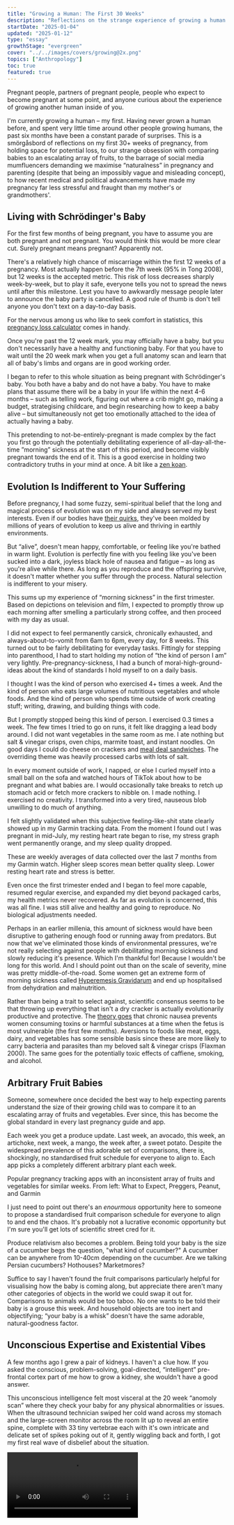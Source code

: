 ```yaml
---
title: "Growing a Human: The First 30 Weeks"
description: "Reflections on the strange experience of growing a human from scratch, without any conscious understanding of how you are doing it"
startDate: "2025-01-04"
updated: "2025-01-12"
type: "essay"
growthStage: "evergreen"
cover: "../../images/covers/growing@2x.png"
topics: ["Anthropology"]
toc: true
featured: true
---
```




<AssumedAudience>

Pregnant people, partners of pregnant people, people who expect to become pregnant at some point,
and anyone curious about the experience of growing another human inside of you.

</AssumedAudience>

<Spacer size="xs" />

<IntroParagraph>I'm currently growing a human – my first. Having never grown a human before, and spent very little time around other people growing humans, the past six months have been a constant parade of surprises. This is a smörgåsbord of reflections on my first 30+ weeks of pregnancy, from holding space for potential loss, to our strange obsession with comparing babies to an escalating array of fruits, to the barrage of social media mumfluencers demanding we maximise “naturalness” in pregnancy and parenting (despite that being an impossibly vague and misleading concept), to how recent medical and political advancements have made my pregnancy far less stressful and fraught than my mother's or grandmothers'.</IntroParagraph>

<BasicImage src="/images/covers/growing@2x.png" width="700" margin="0 auto" alt="An illustration of a baby in a womb" />

## Living with Schrödinger's Baby

For the first few months of being pregnant, you have to assume you are both pregnant and not
pregnant. You would think this would be more clear cut. Surely pregnant means pregnant? Apparently
not.

There's a relatively high chance of miscarriage within the first 12 weeks of a pregnancy. Most
actually happen before the 7th week (95% in <AcademicReference title="Miscarriage risk for asymptomatic women after a normal first-trimester prenatal visit" href="https://pubmed.ncbi.nlm.nih.gov/18310375/" year="2008" authors="Stephen Tong, Anupinder Kaur, et al." abstract="Objective: To estimate the risk of miscarriage among asymptomatic women after a prenatal visit between 6 and 11 weeks of gestation where proof of fetal viability of a singleton was obtained by office ultrasonography at the same visit.  Methods: This was a prospective cohort study performed over 2 years (March 2004-2006) at an antenatal clinic at a large tertiary hospital in Victoria, Australia. Those recruited were 697 asymptomatic women who attended their first antenatal visit between 6 (+2 days) and 11(+6 days) weeks of gestation, where evidence of fetal cardiac activity of a singleton was obtained by office ultrasonography. The main outcome measure was rates of miscarriage, stratified by gestation at presentation. Results: One case was lost to follow-up. The risk of miscarriage among the entire cohort was 11 of 696 (1.6%). The risk fell rapidly with advancing gestation; 9.4% at 6 (completed) weeks of gestation, 4.2% at 7 weeks, 1.5% at 8 weeks, 0.5% at 9 weeks and 0.7% at 10 weeks (chi(2); test for trend P=.001). Most who miscarried received their ultrasound diagnoses many weeks after their visit; five (45%) were diagnosed in the second trimester, and all but one received their ultrasound diagnoses after 10 weeks of gestation.  Conclusion: For women without symptoms, the risk of miscarriage after attending a first antenatal visit between 6 and 11 weeks is low (1.6% or less), especially if they present at 8 weeks of gestation and beyond. Our data could be used to reassure such women that the probability of progressing to later than 20 weeks of gestation is very good.">Tong 2008</AcademicReference>), but 12 weeks is the accepted metric. This risk of loss decreases sharply
week-by-week, but to play it safe, everyone tells you not to spread the news until after this
milestone. Lest you have to awkwardly message people later to announce the baby party is cancelled.
A good rule of thumb is don't tell anyone you don't text on a day-to-day basis.

For the nervous among us who like to seek comfort in statistics, this
[pregnancy loss calculator](https://datayze.com/miscarriage-reassurer) comes in handy.

Once you're past the 12 week mark, you may officially have a baby, but you don't necessarily have a
healthy and functioning baby. For that you have to wait until the 20 week mark when you get a full
anatomy scan and learn that all of baby's limbs and organs are in good working order.

I began to refer to this whole situation as being pregnant with Schrödinger's baby. You both have a
baby and do not have a baby. You have to make plans that assume there will be a baby in your life
within the next 4-6 months – such as telling work, figuring out where a crib might go, making a
budget, strategising childcare, and begin researching how to keep a baby alive – but simultaneously
not get too emotionally attached to the idea of actually having a baby.

This pretending to not-be-entirely-pregnant is made complex by the fact you first go through the
potentially debilitating experience of all-day-all-the-time ”morning” sickness at the start of this
period, and become visibly pregnant towards the end of it. This is a good exercise in holding two
contradictory truths in your mind at once. A bit like a [zen koan](https://ashidakim.com/zenkoans).

## Evolution Is Indifferent to Your Suffering

Before pregnancy, I had some fuzzy, semi-spiritual belief that the long and magical process of
evolution was on my side and always served my best interests. Even if our bodies have
[their quirks](https://www.sdbonline.org/sites/fly/lewheldquirk/figlegq6.htm), they've been molded
by millions of years of evolution to keep us alive and thriving in earthly environments.

<BasicImage width="700" src="/images/posts/growing-a-human/anatomy-quirks.jpeg" sourceUrl="https://www.sdbonline.org/sites/fly/lewheldquirk/figlegq6.htm" sourceTitle="Quirks of Human Anatomy (Held 2009)" showalt alt="All the parts of human anatomy that don't have clear evolutionary advantages or seem actively unhelpful and poorly designed" />

But “alive”, doesn't mean happy, comfortable, or feeling like you're bathed in warm light. Evolution
is perfectly fine with you feeling like you've been sucked into a dark, joyless black hole of nausea
and fatigue – as long as you're alive while there. As long as you reproduce and the offspring
survive, it doesn't matter whether you suffer through the process. Natural selection is indifferent
to your misery.

This sums up my experience of “morning sickness” in the first trimester. Based on depictions on
television and film, I expected to promptly throw up each morning after smelling a particularly
strong coffee, and then proceed with my day as usual.

I did not expect to feel permanently carsick, chronically exhausted, and always-about-to-vomit from
6am to 6pm, every day, for 8 weeks. This turned out to be fairly debilitating for everyday tasks.
Fittingly for stepping into parenthood, I had to start holding my notion of “the kind of person I
am” very lightly. Pre-pregnancy-sickness, I had a bunch of moral-high-ground-ideas about the kind of
standards I hold myself to on a daily basis.

I thought I was the kind of person who exercised 4+ times a week. And the kind of person who eats
large volumes of nutritious vegetables and whole foods. And the kind of person who spends time
outside of work creating stuff; writing, drawing, and building things with code.

But I promptly stopped being this kind of person. I exercised 0.3 times a week. The few times I
tried to go on runs, it felt like dragging a lead body around. I did not want vegetables in the same
room as me. I ate nothing but salt & vinegar crisps, oven chips, marmite toast, and instant noodles.
On good days I could do cheese on crackers and
[meal deal sandwiches](https://www.theguardian.com/news/2017/nov/24/how-the-sandwich-consumed-britain).
The overriding theme was heavily processed carbs with lots of salt.

<BasicImage width="600" src="/images/posts/growing-a-human/crisps.png" alt="My primary source of nutrition for the entire first trimester" showalt />

In every moment outside of work, I napped, or else I curled myself into a small ball on the sofa and
watched hours of TikTok about how to be pregnant and what babies are. I would occasionally take
breaks to retch up stomach acid or fetch more crackers to nibble on. I made nothing. I exercised no
creativity. I transformed into a very tired, nauseous blob unwilling to do much of anything.

I felt slightly validated when this subjective feeling-like-shit state clearly showed up in my
Garmin tracking data. From the moment I found out I was pregnant in mid-July, my resting heart rate
began to rise, my stress graph went permanently orange, and my sleep quality dropped.

<GarminData />

<Subtext>These are weekly averages of data collected over the last 7 months from my Garmin watch. Higher sleep scores mean better quality sleep. Lower resting heart rate and stress is better.</Subtext>

<Spacer size="xs" />

Even once the first trimester ended and I began to feel more capable, resumed regular exercise, and
expanded my diet beyond packaged carbs, my health metrics never recovered. As far as evolution is
concerned, this was all fine. I was still alive and healthy and going to reproduce. No biological
adjustments needed.

Perhaps in an earlier millenia, this amount of sickness would have been disruptive to gathering
enough food or running away from predators. But now that we've eliminated those kinds of
environmental pressures, we're not really selecting against people with debilitating morning
sickness and slowly reducing it's presence. Which I'm thankful for! Because I wouldn't be long for
this world. And I should point out than on the scale of severity, mine was pretty
middle-of-the-road. Some women get an extreme form of morning sickness called
[Hyperemesis Gravidarum](https://en.wikipedia.org/wiki/Hyperemesis_gravidarum) and end up
hospitalised from dehydration and malnutrition.

Rather than being a trait to select against, scientific consensus seems to be that throwing up
everything that isn't a dry cracker is actually evolutionarily productive and protective. The
[theory goes](https://arc.net/l/quote/fwoaekfw) that chronic nausea prevents women consuming toxins
or harmful substances at a time when the fetus is most vulnerable (the first few months). Aversions
to foods like meat, eggs, dairy, and vegetables has some sensible basis since these are more likely
to carry bacteria and parasites than my beloved salt & vinegar crisps
(<AcademicReference title="Morning sickness: a mechanism for protecting mother and embryo" href="https://pubmed.ncbi.nlm.nih.gov/10858967/" year="2000" authors="S M Flaxman, P W Sherman" abstract="Approximately two-thirds of women experience nausea or vomiting during the first trimester of pregnancy. These symptoms are commonly known as morning sickness. Hook (1976) and Profet (1988) hypothesized that morning sickness protects the embryo by causing pregnant women to physically expel and subsequently avoid foods that contain teratogenic and abortifacient chemicals, especially toxic chemicals in strong-tasting vegetables, caffeinated beverages and alcohol. We examined this hypothesis by comprehensively reviewing the relevant medical, psychological and anthropological literature. In its support, (i) symptoms peak when embryonic organogenesis is most susceptible to chemical disruption (weeks 6-18), (ii) women who experience morning sickness are significantly less likely to miscarry than women who do not (9 of 9 studies), (iii) women who vomit suffer fewer miscarriages than those who experience nausea alone, and (iv) many pregnant women have aversions to alcoholic and nonalcoholic (mostly caffeinated) beverages and strong-tasting vegetables, especially during the first trimester. Surprisingly, however, the greatest aversions are to meats, fish, poultry, and eggs. A cross-cultural analysis using the Human Relations Area Files revealed 20 traditional societies in which morning sickness has been observed and seven in which it has never been observed. The latter were significantly less likely to have animal products as dietary staples and significantly more likely to have only plants (primarily corn) as staples than the 20 societies in which morning sickness occurred. Animal products may be dangerous to pregnant women and their embryos because they often contain parasites and pathogens, especially when stored at room temperatures in warm climates. Avoiding foodborne microorganisms is particularly important to pregnant women because they are immunosuppressed, presumably to reduce the chances of rejecting tissues of their own offspring (Haig 1993). As a result, pregnant women are more vulnerable to serious, often deadly infections. We hypothesize that morning sickness causes women to avoid foods that might be dangerous to themselves or their embryos, especially foods that, prior to widespread refrigeration, were likely to be heavily laden with microorganisms and their toxins. The alternative hypotheses that morning sickness is (i) an epiphenomenon of mother-offspring genetic conflict or hormones associated with viable pregnancies, or (ii) an indicator to potential sexual partners and kin that the woman is pregnant, resulting in reduced sexual behavior and increased nepotistic aid, were not well supported. Available data are most consistent with the hypothesis that morning sickness serves an adaptive, prophylactic function.">Flaxman
2000</AcademicReference>). The same goes for the potentially toxic effects of caffiene, smoking, and
alcohol.

## Arbitrary Fruit Babies

Someone, somewhere once decided the best way to help expecting parents understand the size of their
growing child was to compare it to an escalating array of fruits and vegetables. Ever since, this
has become the global standard in every last pregnancy guide and app.

Each week you get a produce update. Last week, an avocado, this week, an artichoke, next week, a
mango, the week after, a sweet potato. Despite the widespread prevalence of this adorable set of
comparisons, there is, shockingly, no standardised fruit schedule for everyone to align to. Each app
picks a completely different arbitrary plant each week.

<FullWidthBackground>

<GridColumns columns={4} gridGap="1rem">

<BasicImage alt="A pregnancy app with a fruit representing how large the baby is" width="400px" src="/images/posts/growing-a-human/fruit2.png" />

<BasicImage width="400px" src="/images/posts/growing-a-human/fruit5.jpeg" alt="A pregnancy app with a fruit representing how large the baby is" />

<BasicImage width="400px" src="/images/posts/growing-a-human/fruit3.png" alt="A pregnancy app with a fruit representing how large the baby is" />

<BasicImage width="400px" src="/images/posts/growing-a-human/fruit1.png" alt="A pregnancy app with a fruit representing how large the baby is" />

</GridColumns>

<Subtext>Popular pregnancy tracking apps with an inconsistent array of fruits and vegetables for similar weeks. From left: What to Expect, Preggers, Peanut, and Garmin</Subtext>

</FullWidthBackground>

I just need to point out there's an _enourmous_ opportunity here to someone to propose a
standardised fruit comparison schedule for everyone to align to and end the chaos. It's probably not
a lucrative economic opportunity but I'm sure you'll get lots of scientific street cred for it.

Produce relativism also becomes a problem. Being told your baby is the size of a cucumber begs the
question, "what kind of cucumber?" A cucumber can be anywhere from 10-40cm depending on the
cucumber. Are we talking Persian cucumbers? Hothouses? Marketmores?

Suffice to say I haven't found the fruit comparisons particularly helpful for visualising how the
baby is coming along, but appreciate there aren't many other categories of objects in the world we
could swap it out for. Comparisons to animals would be too taboo. No one wants to be told their baby
is a grouse this week. And household objects are too inert and objectifying; “your baby is a whisk”
doesn't have the same adorable, natural-goodness factor.

## Unconscious Expertise and Existential Vibes

A few months ago I grew a pair of kidneys. I haven't a clue how. If you asked the conscious,
problem-solving, goal-directed, “intelligent” pre-frontal cortex part of me how to grow a kidney,
she wouldn't have a good answer.

This unconscious intelligence felt most visceral at the 20 week “anomoly scan” where they check your
baby for any physical abnormalities or issues. When the ultrasound technician swiped her cold wand
across my stomach and the large-screen monitor across the room lit up to reveal an entire spine,
complete with 33 tiny vertebrae each with it's own intricate and delicate set of spikes poking out
of it, gently wiggling back and forth, I got my first real wave of disbelief about the situation.

<Video src="https://www.youtube.com/embed/c8sAmNrVld4?si=_SnwYu-z6L-UpZmV" />

<Subtext>Not my baby, but a typical view of what you see at a 20 week ultrasound scan.</Subtext>

<Spacer size="xs" />

If you hadn't guessed already, I'm not a woman of faith. At least not in the sense of temples or
Allah or throwing blessed-by-Christ-holy-water on people. I don't have a weekly standing appointment
to reflect on my place in the universe and bow down before higher-order beings. But I do carry
around a strong sense of reverence and awe for higher-order forces; the unreasonable effectiveness
of evolution, the tectonic plates floating about on molten mantle sculpting our earth, the symbiotic
relationship between clownfish and sea anemones, the fact trees warn each other of dangers via
chemical signals and send reinforcements, the mystery of consciousness, and whatever the fuck is
going on with black holes. These things all give me Carl Sagan's energy marvelling at the
[pale blue dot](https://www.youtube.com/watch?v=wupToqz1e2g).

Growing a small human has turned up the dial on that existential awe and become an unexpectedly
profound experience for me. More so than any of my other earthly pursuits. Every time the little
creature kicks me or flops over in my stomach, I'm flooded with a sense of marvel in the most
unjaded way possible. Which is saying a lot for someone raised in a world of staunch atheism,
skepticism, and a low tolerance for anything vibey or _woo_.

After decades of existing in a culture that worships rational, modern, scientific knowledge,
preferably “discovered” within the last 500 years, it's been humbling to realise how much the
pre-modern, animalistic parts of me know and are capable of. And how much of me feels innately,
sub-consciously designed to want this and be perfectly equipped to do it.

Perhaps I shouldn't say “I” am growing this baby, because “I” – as a conscious being with a sense of
self, skills, and goals – have little to do with the process unfolding in my midsection. The
instructions for how each cell should divide up into kidneys and vertebrae and adorable toes are not
coming from me. They're baked into the precise combination of DNA this little one ended up with.
It's evolution following a set of protocols and best practices. It is not "me" growing the baby, any
more than it's “me” filtering out toxins in my kidneys right now. Which is a relief! And feels a lot
like the trust and surrender religious people talk about when they say things like “it's in God's
hands.” For me, it's in millions of years of evolution's hands.

## All Natural, Organic, Granola, Earth Mothering

Naturalness is a major concern in Motherland.<Footnote idName={1}>I acknowledge not all primary
parents are women/mothers and I shouldn't be unjustly gendering this, but if you go look for
parenting content online you will have to acknowledge this is an _overwhelmingly_ female space. It's
silly to pretend 99% of the people making and engaging with pregnancy content are not
women.</Footnote> Every kind of pregnancy content I've consumed – advice books, Tiktok and YouTube
videos, Instagram influencer stories, podcasts, unhinged [Mumsnet](https://www.mumsnet.com/) posts –
all share a consistent theme: the mandate to maximise Nature in your pregnancy.

Potential new mothers are urged to eat only natural foods, take natural supplements, prepare to
naturally breastfeed, buy natural organic baby clothing, stock up on natural, wooden toys and
chemical-free lotions and eco-friendly cloth diapers, consider names inspired by nature, learn
natural parenting methods like babywearing and co-sleeping, and tap into their natural mothering
instincts.

<GridColumns columns={3} alignItems="top">

<BasicImage alt="A woman holding a baby standing in a field" src="/images/posts/growing-a-human/natural1.png" />

<BasicImage alt="12 natural baby products" src="/images/posts/growing-a-human/natural6.png" />

<BasicImage alt="A list of natural things to get for a baby including organic cotton blankets, herbal tinctures, minerals, and organic linen" src="/images/posts/growing-a-human/natural2.png" />

<BasicImage alt="Wooden baby rattles" src="/images/posts/growing-a-human/natural12.png" />

<BasicImage alt="Homemade breastmilk lotion" src="/images/posts/growing-a-human/natural11.png" />

<BasicImage alt="A baby in a resuable cloth diaper in a garden" src="/images/posts/growing-a-human/natural7.png" />

<BasicImage alt="A child playing and the words 'children should be fueled by sunshine, fresh food, and play, not artificial colours, preservatives, and screen time" src="/images/posts/growing-a-human/natural13.png" />

<BasicImage alt="Images of women and babies in nature with the text 'my favourite nature names for girls'" src="/images/posts/growing-a-human/natural3.png" />

<BasicImage alt="A list of girl baby names inspired by nature" src="/images/posts/growing-a-human/natural4.png" />

</GridColumns>

<Subtext>The natural mothering philosophy on display on Instagram. Sources: [@anourishedmother](https://www.instagram.com/p/DDf7aCHx-RX/), [@thewiseconsumer](https://www.instagram.com/p/CwlLV6bP-ou/), [@toysfromthewoods](https://www.instagram.com/toysfromthewoods/), [@twopawsfarmhouse](https://www.instagram.com/twopawsfarmhouse/), [@elksbar_reusable](https://www.instagram.com/elskbar_reusable/), [@softbabynames](https://www.instagram.com/reel/,C3Y4CiLOya2/)</Subtext>

<Spacer size="xs" />

This vibe seems especially potent in the current zeitgeist of
[trad wives](https://en.wikipedia.org/wiki/Tradwife) living on
[Utah farms](https://www.instagram.com/ballerinafarm/?hl=en), collecting morning eggs, making yogurt
and sourdough from scratch, and dressing their eleven children in home-spun organic cotton frocks.
These women are apt to describe themselves as “a bit granola” or “crunchy.”

As evidenced in the previous section, I am entirely on board with trusting our pre-industrial bodies
and acknowledging the limits of modern knowledge. New parents of vulnerable babies are justified in
their skepticism of novel, untested, and potentially harmful things. But the tidal wave of
“naturalness” in motherland lacks much critical thinking or nuance.

There is a blind labelling of anything natural as inherently better. Natural food is healthier for
you. Natural substances are safer. Natural lighting is more pleasant and tuned to your circadian
cycles. Natural ways of living are more in line with our biology. Natural parenting techniques have
stood the test of time. Natural colours like beiges and browns have become an all-purpose signifier
of purity and goodness, leading to a proliferation of
“[sad beige mums](https://www.huffingtonpost.co.uk/entry/sad-beige-parenting-trend_l_63c5cf84e4b0cbfd55f587f3)”
exclusively purchasing neutral-coloured baby clothing, toys, and nursery
items.<Footnote idName={2} isClosed>Even though making a onesie or a pacifier brown doesn't make it
any safer or closer to the earth than a red, purple, or blue one.</Footnote>

<GridColumns columns={2} alignItems="top">

<BasicImage alt="A beige nursery" src="/images/posts/growing-a-human/beige1.png" />

<BasicImage alt="A set of beige baby clothes and booties" src="/images/posts/growing-a-human/beige3.png" />

<BasicImage alt="A beige nursery" src="/images/posts/growing-a-human/beige2.png" />

<BasicImage alt="A baby dressed in beige laying in a beige pod" src="/images/posts/growing-a-human/beige4.png" />

</GridColumns>

<Subtext>The standard beige aesthetic. Sources: [@bebejou_polska](https://www.instagram.com/p/C9CSexMo9Iz/), [@mywarrenhill](https://www.instagram.com/p/C3__u6rS5sW/), [@thebabydenuk](https://www.instagram.com/p/DBeeikBid2M/), [@mainsauvage](https://www.instagram.com/p/DDBys8xNcWy/?img_index=2) </Subtext>

<Spacer size="xs" />

Unnatural, man-made things like plastics, chemicals, pesticides, pollution, additives, genetic
modifications, high-fructose corn syrup, cheetos, polyester, screens, and fluorescent lights are
always framed as bad, harmful, and to be avoided at all costs.<Footnote idName={3}>To be clear, most
of these things are indeed harmful and should be avoided, but not because they're unnatural and
humans made them. It's because they have harmful properties which we've discovered through
scientific research and reasoning. Plenty of “natural” things like asbestos, mercury, and arsenic
are equally dangerous.</Footnote>

The attempted simplification of the world into these two clear categories – natural and unnatural –
is both false, and a source of endless confusion, conflict, and poorly made decisions.

That's because “nature” and “culture” are not two fixed, distinct, and absolute types we can sort
everything into; there's no clear-cut set of safe, pure things unmarked by human influence, and
another of dangerous, artificial things tainted by us. Human and non-human things are always
entangled and shaped by one another.

Anthropologist [Donna Haraway](https://en.wikipedia.org/wiki/Donna_Haraway) was one the first to
argue this in her 1991 book
[Simians, Cyborgs, and Women](https://www.google.co.uk/books/edition/Simians_Cyborgs_and_Women/23ff1vCaLPIC?hl=en&gbpv=0).<Footnote idName={4}>This
was an expansion on her earlier essay
[A Cyborg Manifesto](https://warwick.ac.uk/fac/arts/english/currentstudents/undergraduate/modules/fictionnownarrativemediaandtheoryinthe21stcentury/manifestly_haraway_----_a_cyborg_manifesto_science_technology_and_socialist-feminism_in_the_....pdf)
(1985), and she later wrote
[The Companion Species Manifesto](https://press.uchicago.edu/ucp/books/book/distributed/C/bo3645022.html)
(2003) followed this same line of thinking. I should also mention
[Bruno Latour](https://en.wikipedia.org/wiki/Bruno_Latour)'s
[We Have Never Been Modern](https://en.wikipedia.org/wiki/We_Have_Never_Been_Modern) (1991) –
another foundational text for this theory. Sadly, both Haraway and Latour are horrendous writers and
trying to understand their original texts is a laborious and baffling process, which is probably why
they're not more widely known.</Footnote> In it, she critiques our moden approach to seeing the
world in clear dualities: human/animal, machine/organic, male/female, and natural/cultural. She
instead advocates for a more holistic, hybridised, and interconnected view of the world – one she
calls “[[natureculture]]” – that recognizes that nothing is ever purely one or the other. People,
creatures, objects, and ideas are always hybrids of these categories. Cultural, social, and
technological forces transform what we might otherwise label as “natural,” while natural systems
shape and influence our cultural, social, and technological realms. These false divisions have been
socially and historically constructed, and do not exist a priori in the world. “Nature” is a concept
we invented to draw a line between ourselves and the earth – a tool for asserting human uniqueness
and separation that became an obsession during the scientific revolution of the 17th and 18th
centuries ([Latour 1991](https://en.wikipedia.org/wiki/We_Have_Never_Been_Modern)).

Bananas are a prime example of a natureculture hybrid. 10,000 years ago, wild bananas were small,
fibrous, bitter fruits filled with large, hard seeds and not much
flesh.<Footnote isClosed idName={5}>We know this because we've found
[phytoliths](https://www.apscience.org.au/pbf_02_3/) of these unappealing bananas in sediment layers
of swamps in Papua New Guinea and Southeast Asia dating to at least 7,000 y.a. and up to 10,000 y.a.
These ancient bananas match some species of wild bananas that still exist today. These swamps are
our earliest evidence of banana cultivation.</Footnote> They offered little sustenance and look
nothing like the bananas we buy today.

<BasicImage width="1000" src="/images/posts/growing-a-human/banana.jpg" />

<GridColumns margin="var(--space-m) auto var(--space-s)" columns={3}>

<BasicImage src="/images/posts/growing-a-human/banana1.jpg" />

<BasicImage src="/images/posts/growing-a-human/banana2.png" />

<BasicImage src="/images/posts/growing-a-human/banana3.jpg" />

</GridColumns>

<Subtext>Photos of pre-cultivation wild bananas in their “natural” state. Sources: [Wikimedia](https://en.m.wikipedia.org/wiki/File:Inside_a_wild-type_banana.jpg), [R. Ploetz](https://agroforestry.net/images/pdfs/Banana-plantain-overview.pdf), [C. Lentfer](https://www.apscience.org.au/pbf_02_3/), </Subtext>

<Spacer size="xs" />

But they had enough potential for humans to start cultivating them. Once we began selecting the
larger, sweeter, less seedy ones and planting more of them, bananas began their slow transformation
into what we're used to today; the huge Cavendish variety with teeny tiny seeds, lots of sweet
flesh, and thick skins to survive their journey through the grocery supply chain
(<AcademicReference title="Multidisciplinary perspectives on banana (Musa spp.) domestication" href="https://www.pnas.org/doi/10.1073/pnas.1102001108" year="2011" authors="X Perrier, E De Langhe, et al." abstract="Original multidisciplinary research hereby clarifies the complex geodomestication pathways that generated the vast range of banana cultivars (cvs). Genetic analyses identify the wild ancestors of modern-day cvs and elucidate several key stages of domestication for different cv groups. Archaeology and linguistics shed light on the historical roles of people in the movement and cultivation of bananas from New Guinea to West Africa during the Holocene. The historical reconstruction of domestication processes is essential for breeding programs seeking to diversify and improve banana cvs for the future.">Perrier
2011</AcademicReference>). Selecting which banana plants to grow more of isn't exactly
technological. It involved no genetic engineering, pesticides, labs, or mechanical equipment. But
human actions distinctly shaped the bananas we know today from an entirely different kind of plant.

If you went down to the grocery store and bought an organic banana, is that banana natural or
unnatural? Do you think this cultivated banana is somehow worse than its pre-historic wild
counterpart? Is feeding it to your child going to harm them in some way?

There are countless such cases where humans and other creatures, environments, and substances have
not just influenced each other but adapted and co-evolved together as hybrids;
[corn](https://evolution.earthathome.org/grasses/andropogoneae/maize-domestication/) and
[wheat](https://pmc.ncbi.nlm.nih.gov/articles/PMC8467621/) shaped by cultivation just like bananas,
dogs becoming more [docile and cooperative](https://www.frontiersin.org/journals/psychology/articles/10.3389/fpsyg.2014.01582/full),
_Bifidobacterium_ and _Lactobacillus_ bacteria feeding on Cheerios and Chobani in our gut
microbiomes, coral reefs adapting to
[survive in warming oceans](https://phys.org/news/2022-09-scientists-evolution-coral-reefs.html),
the [12 million](https://pmc.ncbi.nlm.nih.gov/articles/PMC10725012/) children born by IVF, foxes and
pigeons flourishing in cities on trash diets, seasonal flu viruses mutating into aggressive new
strains, babies with
[larger head sizes](https://medicalxpress.com/news/2016-12-instances-c-sections-evolutionary.html)
caused by an increase in cesarean births, and
[plastic-eating bacteria](https://e360.yale.edu/digest/bugs-are-evolving-to-eat-plastic-study-finds)
cleaning up our pollution are all cases of deep, complex entanglements. Where nature ends and
culture begins is a murky tangle.

Understanding that “nature” is an imagined category, and not one that necessarily correlates to
safer, purer, and better, makes achieving the ideal of natural parenting a touch harder. Instead of
being able to assess the safety and goodness of food, toys, and parenting practices based on how
untouched by human modernity they seem, we have to rely on other kinds of decision-making. Like
considering what makes sense within our particular cultural contexts, using our critical thinking
skills, and trusting the most unnatural of things: published, peer-reviewed scientific studies
containing hard evidence.

This kind of research and analysis takes a lot of effort though, so it's understandable people
resort to easier heuristic shortcuts like “all brown things are safe.” We should at least
acknowledge we're engaging in a convenient delusion while we do it.

### Traditional and Tribal Parenting

The recent idealisation of “traditional” parenting cultures is a prime example of this inconvenient
confusion. There's been a growing interest in how people from non-WEIRD<Footnote idName={6}>Western,
educated, industrialised, rich, and democratic. Loosely, the cultures of North America and Europe.
More on this demographic categorisation
[here](https://news.harvard.edu/gazette/story/2020/09/joseph-henrich-explores-weird-societies/).</Footnote>
nations and cultures approach pregnancy and child rearing. Popular books like
_[Hunt, Gather, Parent](https://www.google.co.uk/books/edition/Hunt_Gather_Parent/5iIZEAAAQBAJ?hl=en&gbpv=0):
What Ancient Cultures Can Teach Us About the Lost Art of Raising Happy, Helpful Little Humans_
(2021) popularised a semi-anthropological approach of looking to cultures like the Mayans of Mexico,
Inuits of the Arctic, and Hadzabe of Tanzania for advice on how to raise children. Practices like
babywearing, co-sleeping, baby-led weaning, elimination communication, gentle parenting, extended
breastfeeding, and communal childcare have all become more popular as “traditional” ways of
parenting. Social media mumfluencers will often invoke imagery of hunter-gatherer societies and
pre-historic ancestors running about in tribes to promote these practices, using them as evidence
for their inherent goodness.

The unspoken assumption here is that non-WEIRD and subsistence cultures like the Mayans, Inuits, and
Hadzabe have lifestyles closer to pre-historic humans than ours, and therefore their parenting
approaches are more natural and preferable. And they might be! Lots of these practices have been
passed down through many generations, are sensible, and backed up by good evidence.

But I think it's helpful to remember:

- People from non-WEIRD cultures are not living in a static society that hasn't been changed or
  transformed by modern practices. They are not ancestral people frozen in time, untouched by
  cultural evolution. Their practices are not necessarily the One True Natural Ideal of pre-historic
  life.
- Our pre-modern ancestors (and the cultures we try to use as stand-ins for them) might not be the
  best model for ideal parenting in the 21st century. They not only led drastically different lives
  to us, with different restrictions and needs, but also had _much_ higher rates of child mortality,
  disease, and suffering, and both procreated and died much younger than we
  do.<Footnote idName={7}>Our estimates are that hunter-gatherer women had their first
  [child at 18](https://journals.sagepub.com/doi/pdf/10.1177/14747049211039506#:~:text=As%20would%20be%20anticipated%20from,cally)
  and 49% of those children died before reaching puberty
  ([Our World in Data](https://ourworldindata.org/child-mortality))</Footnote> Idealising their
  lives as superior and preferable to our own is classic [[Paleolithic Nostalgia]].

This blanket idealisation also overlooks the fact that some non-WEIRD societies tolerate seemingly
brutal parenting practices. Infanticide is not uncommon. The Ache hunter-gathers of Paraguay buried
babies born in the breech position, without hair, or with visible disabilities. When an adult member
of the community died, at least one child was thrown into the grave with them
([Small 1998](https://www.google.co.uk/books/edition/Our_Babies_Ourselves/GqMNdq9dN90C?hl=en&gbpv=0)).
Similarly, several cultures in sub-Saharan Africa historically killed twins at birth, believing them
to bring bad luck
([Fenske and Wang 2023](https://www.sciencedirect.com/science/article/pii/S0304387823000494)).

Killing aside, subsistence communities constantly on the move — spending their days doing physical
labour and living in environments filled with harsh weather, wild animals, and poisonous plants —
simply have very different needs from a yummy mummy living in Greenwich or Guildford. Constant
babywearing, breastfeeding, and co-sleeping are less critical for survival when you’re in a heated
flat equipped with a [Snoo](https://happiestbaby.co.uk/products/snoo-smart-bassinet), a
[baby barista](https://mybabybarista.com/), and a rotating selection of ergonomic bouncers from John
Lewis.

### “Achieving” Natural Birth

I found the blind reverence for nature most complex when it comes to birth itself. Specifically,
advice on how to “achieve” many women's assumed goal of an all-natural, unmedicated birth. Most of
the birthing advice content on YouTube and Instagram focuses on eschewing unnatural, modern
interventions like hospital wards and pain-relieving drugs like epidurals.<Footnote idName={8}>An
epidural is an injection into the spine that numbs the lower half of the body, providing effective
pain relief for women in labour.</Footnote> The top-rated birthing books on everyone's lists, like
[Ina May's Guide to Childbirth](https://www.google.co.uk/books/edition/Ina_May_s_Guide_to_Childbirth/JWGE7ezuNlAC?hl=en&gbpv=0)
and [Hypnobirthing](https://www.google.co.uk/books/edition/Hypnobirthing/4O5wDwAAQBAJ?hl=en&gbpv=0),
convincingly argue birth is the most natural thing in the world, and should not require medical
assistance.

They instead promise that if you set up a birthing pool at home, surround yourself with candles, and
learn a few deep breathing techniques, birth can be a relatively painless, peaceful, and empowering
experience. They say we shouldn't talk about “pain” during birth, but instead use words like
“intensity” and “power.” These books are filled with accounts of women ecstatically giving birth
leaning against a tree and channelling their inner animal under the moonlight.<Footnote idName={9}>I
will concede these stories are primary in the
[Ina May](https://www.google.co.uk/books/edition/Ina_May_s_Guide_to_Childbirth/JWGE7ezuNlAC?hl=en&gbpv=0)
book but read as even more hippie and unhinged than I've described here.</Footnote>

Now, I have absolutely no expertise or experience yet of birth. But I've surveyed every woman I know
with children, and watched one too many online videos of live birth vlogs, and the consistent theme
across the board is that women both report, or clearly appear to be experiencing, previously
unfathomable levels agony throughout the process. Common descriptions include “feeling like I was
being torn in half” or “having my guts shoved out of me” or “like shitting out a watermelon” or “I'm
too traumatised to talk about it”. And if we've learned anything in recent years, it's that we
should Believe Women.

So there appears to be some disconnect going on between the ideal, natural birth experience women
are being told they should try to achieve, and the reported reality of most people's birth
experiences. The people who dole out birth advice are quick to say there are no wrong choices and
everyone's personal preferences should be respected. But I'm personally confused by the idealisation
of subjecting yourself to tremendous levels of pain in the service of doing things “the natural
way”. As established previously, nature doesn't care much about your comfort or enjoyment, only that
your offspring survive.

Syphilis is also “natural”. And I'm personally planning on getting an epidural.

## Pregnancy Before Pixels

Once I started talking to the seasoned women of my family about their pregnancy experiences – my
mother, mother-in-law, and still-kicking-94-year-old grandmother – terrifying stories quickly
emerged. Not of birth pain or devastating losses. But simply of the standard of maternity care,
available medical knowledge, legal rights, and technical capabilities available to pregnant women
only 30-60 years ago.

Some of these generational differences of opinion are endearing; both my mother and grandmother are
concerned I'm continuing to work out throughout pregnancy. They suggested running might make the
baby too used to bouncing movements. It might demand constant bobbing upon arrival. Or become one of
those intolerable hyperactive children. Weight lifting might stress the baby out or accidently pop
it out too early.

These worries sort of make logical sense. In their day, pregnancy was a time for quiet rest, not
sprinting around. But the point of science is we sometimes discover our intuitions are wrong.
Studies overwhelmingly show doing cardiovascular exercise and strength training throughout pregnancy
both have huge positive outcomes for both mother and child. Improved bone density. Improved stress
levels. Improved newborn growth and neurodevelopment. Fewer cesaraian sections. Shorter recovery
times after birth. Lower risk of preeclampsia, gestational diabetes, postnatal depression, and
pelvic floor disorders.(<AcademicReference title="Benefits of aerobic or resistance training during pregnancy on maternal health and perinatal outcomes: A systematic review" href="https://www.semanticscholar.org/paper/Benefits-of-aerobic-or-resistance-training-during-A-Perales-Santos-Lozano/cc9eca306e813fd0bd2f0e3fc3da283c069aa0f9" year="2016" authors="Perales, Santos-Lozano, et al." abstract="Objective: To understand what evidence exists with regard to maternal and offspring benefits of aerobic and/or resistance training during pregnancy.  Methods: Systematic review of RCTs (published until May 2015) with healthy pregnant women and focusing on the benefits of exercise interventions on maternal health or perinatal outcomes. Studies were ranked as high/low quality, and a level of evidence was established according to the number of high-quality studies and consistency of the results.  Results: 61 RCTs were analyzed. The evidence for a benefit of combined exercise [aerobic+resistance (muscle strength)] interventions on maternal cardiorespiratory fitness and prevention of urinary incontinence was strong. A weak or insufficient level of evidence was found for the rest of interventions and outcomes  Conclusion: The exercise modality that seems to induce a more favorable effect on maternal health is the combination of aerobic and resistance exercises during pregnancy.">Perales 2016</AcademicReference>, <AcademicReference title="The Influence of Prenatal Exercise on Offspring Health: A Review" href="https://www.semanticscholar.org/paper/The-Influence-of-Prenatal-Exercise-on-Offspring-A-Moyer-Reoyo/a3cfaf84462dc5064120798849baf069b6db0488" year="2016" authors="Moyer, Reoyo, et al." abstract="Research has continued to demonstrate that exercise during pregnancy is safe. Growing evidence supports that exercise during pregnancy is beneficial for mother and fetus during gestation, with benefits persisting for the child into adulthood. Regardless of income or socioeconomic status, exercise during pregnancy is associated with increased incidence of full-term delivery. Additionally, normalization of birth measures, such as birth weight, occurs when women perform regular exercise throughout gestation. Measures of growth and development further indicate that exercise during pregnancy does not harm and may stimulate healthy growth throughout childhood. Measures of cognition and intelligence demonstrate that exercise during pregnancy causes no harm and may be beneficial. Overall, the benefits of exercise during pregnancy decrease the risk of chronic disease for both mother and child.">Moyer 2016</AcademicReference>, <AcademicReference title="Maternal Physical Activity During Pregnancy and the Effect on the Mother and Newborn: A Systematic Review" href="https://pubmed.ncbi.nlm.nih.gov/33361475/" year="2020" authors="Morales-Suárez-Varela, et al." abstract="Background: The practice of physical exercise during pregnancy has benefits for both the mother and baby. Currently, there is scientific evidence that supports the inclusion of a monitored physical activity program in the daily activities of pregnant women. The objective of this study is to provide an overview of the current status of the association between physical activity during pregnancy and the effects on the mother and the newborn.  Methods: A systematic review of the literature, assessing each study using the Scottish Intercollegiate Guidelines Network, from different databases PubMed, Embase, or ScienceDirect, on the association between maternal physical activity and its effects on the mother and the newborn published from 2010 until 2018 was conducted.  Results: About 25 studies were identified and divided into categories according to the health problems affecting the mother or newborn. It was found that 8% of all the studies received a grade B, 68% obtained a grade C, and the remaining 24% obtained less than a grade C. Improved cardiovascular function, decreased risk of gestational diabetes mellitus, hypertension, and the limitation of weight gain are among the benefits to the mother with lower percentage of body fat, increased gestational age, and potentially improved neurodevelopment as benefits for the child.  Conclusions: The realization of physical activity during pregnancy is supported by most of the studies reviewed. However, given the vulnerability of the studied populations, more studies on the association between physical activity and pregnancy are necessary.">Morales-Suárez-Varela 2020</AcademicReference>) If this was a drug, we'd give it to every pregnant woman for free.

Access to scientific research and medical insight was sparse across the board. My parents, born in
the late 1950s and early 60s, never had ultrasounds done of them in the womb. Because ultrasounds,
the primary way we check that babies are alive and have all ten fingers and toes, a beating heart,
intact spinal cords, the right number of kidneys, and limbs where they should be, weren't widely
available [until the 1970s](https://arc.net/l/quote/rfablldz).

My grandmothers had no way of knowing if the child inside of them had a serious disability or
medical issue. They had no way to check for chromosomal abnormalities like Down's Syndrome. Let
alone the baby's sex ahead of time – something we can find out today at only 6 weeks in with a £90
[blood test](https://sneakpeektest.com/). Both told stories of pregnancy being a time of terrible
worry and concern. Of being beside themselves thinking they might give birth to a stillborn, or a
severely disabled child to care for on top of their existing children, and no choice in the matter.

The differences in outcomes between their generation and mine is staggering. If we compare today to
1960, stillbirth rates have <TooltipLink href="https://pmc.ncbi.nlm.nih.gov/articles/PMC9480862/#F1" notes="Based on UK data – 20.15 per 1,000 births in 1960 vs 3.94 per 1,000 births in 2019">dropped by 80%</TooltipLink>. Overall infant mortality has <TooltipLink href="https://www.cdc.gov/nchs/data/hestat/maternal-mortality/2021/maternal-mortality-rates-2021.htm" notes="Based on US data – 26 deaths per 1,000 live births in 1960 vs 5.4 deaths per 1,000 live births in 2020">dropped by 79%</TooltipLink>. Maternal mortality is <TooltipLink href="https://www.commonwealthfund.org/publications/issue-brief-report/2020/dec/maternal-mortality-united-states-primer" notes="Based on US data – 37.1 deaths per 100,000 live births in 1960 vs 17.8 deaths per 100,000 live births in 2020">down 52%</TooltipLink>.

Statistics are nice but what strikes me is the emotional difference in how I'm able to experience
pregnancy versus the uncertainty and anxiety they had to endure.

Unlike my grandmothers, I've been given a flood of reassuring information to help me adjust my
expectations to the reality of my pregnancy. I have seen my baby kick and flail its arms on a small
video screen. I've had blood tests to check for concerning chromosomal issues. An experienced
sonographer has measured the length of every major bone in my baby's body, it's heart chambers, and
lung capacity. A kindly midwife checks my vitals and mental health every 5 weeks to ensure I'm doing
as well as the baby is.

Even so, my experience is still brimming with the possibility of loss. From the beginning that has
been clear. The minute you realise you've been cosmically promised a tiny, perfect, unbearably
lovely child to care for, you suddenly realise all the ways that can be taken away from you. Rare
diseases. Unforeseen complications. Foreseen complications. Traumatic births. Random chance.

While modern medicine can't prevent every last prenatal tragedy, it can see far more of them coming
down the pike, and prepare parents for difficult realities. And more importantly, medically
intervene or give them choices ahead of time. Choices that are astonishingly being taken away from
parents in increasingly medieval and oppressive countries like the United States. Weird to say, but
god bless the United Kingdom <span role="img">🇬🇧</span>

My pregnancy isn't marked by fear and worry about the health of my child, or my own survival through
this process, in the way my grandmothers were. My doctors and midwives not only care for me, but
grant me the right to make choices about my own body and child. In ways my grandmothers weren't
given choices or cared for at all. Before we realised pregnant women might need some information,
rights, and emotional support.

And all I can feel is shocking, overwhelming gratitude to be pregnant at this point in history.

## Some Helpful Recommendations, So Far

A major upside of being pregnant is you get to launch an extensive research project complete with
literature reviews, spreadsheets, and buy dozens of new books, and your partner can't protest. It's
all for the good of the baby!

Most of the books in this space are a bit meh both in terms of information quality and
comprehensiveness. There's a lot of very large text, decorative call-out boxes, and almost no
references to sources or scientific studies. But I've found a couple of good exceptions:

<Spacer size="xs" />

<ResourceBook
	url="https://www.google.co.uk/books/edition/Eve/PU2lEAAAQBAJ?hl=en&gbpv=0"
	title="Eve: How The Female Body Drove 200 Million Years of Human Evolution"
	author="Cat Bohannon"
	image={Eve}
>
	Not about pregnancy explicitly, but the first few chapters trace our
	ancestral tree back to the first mammals to produce breast milk and give live
	birth. Fascinating and very well-written.
</ResourceBook>

<ResourceBook
	url="https://www.google.co.uk/books/edition/Matrescence/lsWGEAAAQBAJ?hl=en&gbpv=0"
	title="Matresence: On the Metamorphosis of Pregnancy, Childbirth and Motherhood"
	author="Lucy Jones"
	image={Mat}
>
An exploration of how women transform into mothers – psychologically, physically, and culturally.
</ResourceBook>

<ResourceBook
	url="https://www.google.co.uk/books/edition/Expecting_Better/CL2uikHxDngC?hl=en&gbpv=0"
	title="Expecting Better"
	author="Emily Oster"
	image={Expecting}
>
	Emily Oster is infamous with parents for doing the scientific research for you and presenting the data without bias. She helpfully points out you can drink a glass of wine or champagne at
	a wedding without murdering your unborn child.
</ResourceBook>

<ResourceBook
	url="https://www.google.co.uk/books/edition/Our_Babies_Ourselves/GqMNdq9dN90C?hl=en&gbpv=0"
	title="Our Babies, Ourselves: How Biology and Culture Shape the Way We Parent"
	author="Meredith Small"
	image={OurBabies}
>
An anthropological summary of what we know about cross-cultural ways of parenting. A tad dated (1998) but filled with excerpts from the ethnographic literature that I found fascinating and insightful. 
</ResourceBook>

<ResourceBook
	url="https://www.google.co.uk/books/edition/Nobody_Told_Me/lconzAEACAAJ?hl=en"
	title="Nobody Told Me"
	author="Hollie McNish"
	image={Nobody}
>
	Hollie humourously documents her pregnancy and first year of parenting through poems and journal entries. Refreshingly realistic and informative.
</ResourceBook>

<Spacer size="xs" />

Aside from books, I've found the thousands of mumfluencers on Tiktok, Instagram, and YouTube
surprisingly useful sources of insight. Despite having spent the majority of this essay critiquing
them... some clearly need to be taken with a large grain of salt. But never before in history have
expecting parents had access to so many opinions and perspectives on everything from sleep training
to newborn essentials to postpartum exercise. Our parents had a small handful of books that told
them the essentials and blissful ignorance about the rest of it.

[Vinted](https://www.vinted.co.uk/) is a popular second-hand marketplace here in the UK where I've
bought almost everything we need for baby at a tiny fraction of the retail price.

[Expecting and Empowered](https://www.expectingandempowered.com/) is a strength training app
designed for pregnant women that guides you through safe exercises for every trimester. I do
in-person classes in addition to this at a local gym, but E&E helps me understand how to safely lift
and adapt movements as my bump gets bigger, and gives me ideas for alternative exercises. I've also
heard good things about [Hatch Athletic](https://www.hatchathletic.com/).

